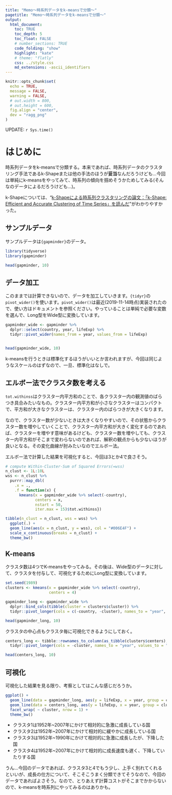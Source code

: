 ```yaml
---
title: "Memo〜時系列データをk-meansで分類〜"
pagetitle: "Memo〜時系列データをk-meansで分類〜"
output:
  html_document:
    toc: TRUE
    toc_depth: 5
    toc_float: FALSE
    # number_sections: TRUE
    code_folding: "show"
    highlight: "kate"
    # theme: "flatly"
    css: ../style.css
    md_extensions: -ascii_identifiers
---
```


```r
knitr::opts_chunk$set(
  echo = TRUE,
  message = FALSE,
  warning = FALSE,
  # out.width = 800,
  # out.height = 600,
  fig.align = "center",
  dev = "ragg_png"
)
```

<div class="update-right">
UPDATE: `r Sys.time()`
</div>

# はじめに
時系列データをk-meansで分類する。本来であれば、時系列データのクラスタリング手法であるk-Shapeまたは他の手法のほうが**妥当**なんだろうけども…今回は単純にk-meansをやってみて、時系列の傾向を掴めそうかためしてみる(そんなのデータによるだろうけども…)。

k-Shapeについては、"[k-Shapeによる時系列クラスタリングの論文：「k-Shape: Efficient and Accurate Clustering of Time Series」を読んだ](https://blog.tsurubee.tech/entry/2019/02/06/223555)"がわかりやすかった。

## サンプルデータ
サンプルデータは`{gapminder}`のデータ。

```r
library(tidyverse)
library(gapminder)

head(gapminder, 10)

```

## データ加工
このままでは計算できないので、データを加工していきます。`{tidyr}`の`pivot_wider()`を使います。`pivot_wider()`は最近(2019-11-14時点)実装されたので、使い方はドキュメントを参照ください。やっていることは単純で必要な変数を選んで、Long型をWide型に変換しています。

```r
gapminder_wide <- gapminder %>% 
  dplyr::select(country, year, lifeExp) %>% 
  tidyr::pivot_wider(names_from = year, values_from = lifeExp)


head(gapminder_wide, 10)

```

k-meansを行うときは標準化するほうがいいとか言われますが、今回は同じようなスケールのはずなので、一旦、標準化はなしで。

## エルボー法でクラスタ数を考える
`tot.withinss`はクラスター内平方和のことで、各クラスター内の観測値のばらつき具合みたいなもの。クラスター内平方和が小さなクラスターはコンパクトで、平方和が大きなクラスターは、クラスター内のばらつきが大きくなります。

なので、クラスター数が少ないときは大きくなりやすいので、その状態からクラスター数を増やしていくことで、クラスター内平方和が大きく変化するのであれば、クラスターを増やす意味があるけども、クラスター数を増やしても、クラスター内平方和がそこまで変わらないのであれば、解釈の観点からも少ないほうが良いとなる。その変化曲線が肘みたいなのでエルボー法。

エルボー法で計算した結果を可視化すると、今回は3とか4で良さそう。

```r
# compute Within-Cluster-Sum of Squared Errors(=wss)
n_clust <- 1L:10L
wss <- n_clust %>%
  purrr::map_dbl(
    .x = .,
    .f = function(x) {
      kmeans(x = gapminder_wide %>% select(-country),
             centers = x,
             nstart = 50,
             iter.max = 15)$tot.withinss})

tibble(n_clust = n_clust, wss = wss) %>% 
  ggplot(.) +
  geom_line(aes(x = n_clust, y = wss), col = "#006E4F") +
  scale_x_continuous(breaks = n_clust) +
  theme_bw()
```

## K-means
クラスタ数は4つでK-meansをやってみる。その後は、Wide型のデータに対して、クラスタを付与して、可視化するためにLong型に変換しています。

```r
set.seed(1989)
clusters <- kmeans(x = gapminder_wide %>% select(-country),
                   centers = 4)

gapminder_long <- gapminder_wide %>% 
  dplyr::bind_cols(tibble(cluster = clusters$cluster)) %>% 
  tidyr::pivot_longer(cols = c(-country, -cluster), names_to = "year", values_to = "lifeExp")

head(gapminder_long, 10)

```

クラスタの中心点もクラスタ毎に可視化できるようにしておく。

```r
centers_long <- tibble::rownames_to_column(as_tibble(clusters$centers), "cluster") %>%
  tidyr::pivot_longer(cols = -cluster, names_to = "year", values_to = "lifeExp") 

head(centers_long, 10)

```

## 可視化
可視化した結果を見る限り、考察としてはこんな感じだろうか。

```r
ggplot() +
  geom_line(data = gapminder_long, aes(y = lifeExp, x = year, group = country), col = "gray") +
  geom_line(data = centers_long, aes(y = lifeExp, x = year, group = cluster), col = "#006E4F", size = 1) +
  facet_wrap( ~ cluster, nrow = 1) + 
  theme_bw()
```

- クラスタ1は1952年~2007年にかけて相対的に急激に成長している国
- クラスタ2は1952年~2007年にかけて相対的に緩やかに成長している国
- クラスタ3は1952年~1990年にかけて相対的に急激に成長したが、下降した国
- クラスタ4は1952年~2007年にかけて相対的に成長速度も遅く、下降していたりする国


うん…今回のデータであれば、クラスタ3と4でもう少し、上手く別れてくれるといいが、成長の仕方について、そこそこうまく分類できてそうなので、今回のデータであればよさそう。なので、とりあえず計算コストがそこまでかからないので、k-meansを時系列にやってみるのはありかも。